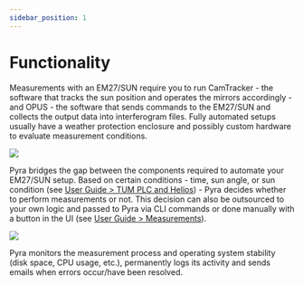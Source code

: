```yaml
---
sidebar_position: 1
---
```


# Functionality

Measurements with an EM27/SUN require you to run CamTracker - the software that tracks the sun position and operates the mirrors accordingly - and OPUS - the software that sends commands to the EM27/SUN and collects the output data into interferogram files. Fully automated setups usually have a weather protection enclosure and possibly custom hardware to evaluate measurement conditions.

<img src='/drawings/exports/setup.png' className='tw-rounded-lg tw-mb-4' />

Pyra bridges the gap between the components required to automate your EM27/SUN setup. Based on certain conditions - time, sun angle, or sun condition (see [User Guide > TUM PLC and Helios](/docs/user-guide/tum-plc-and-helios)) - Pyra decides whether to perform measurements or not. This decision can also be outsourced to your own logic and passed to Pyra via CLI commands or done manually with a button in the UI (see [User Guide > Measurements](/docs/user-guide/measurements)).

<img src='/img/docs/overview-tab.png' className='tw-rounded-lg tw-mb-4' />

Pyra monitors the measurement process and operating system stability (disk space, CPU usage, etc.), permanently logs its activity and sends emails when errors occur/have been resolved.

